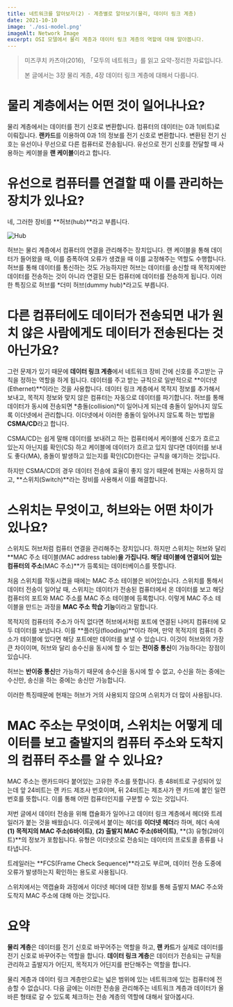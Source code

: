 ```yaml
---
title: 네트워크를 알아보자(2) - 계층별로 알아보기(물리, 데이터 링크 계층)
date: 2021-10-10
image: './osi-model.png'
imageAlt: Network Image
excerpt: OSI 모델에서 물리 계층과 데이터 링크 계층의 역할에 대해 알아봅니다.
---
```


> 미즈쿠치 카츠야(2016), 「모두의 네트워크」를 읽고 요약-정리한 자료입니다.
>
> 본 글에서는 3장 물리 계층, 4장 데이터 링크 계층에 대해서 다룹니다.

# 물리 계층에서는 어떤 것이 일어나나요?

물리 계층에서는 데이터를 전기 신호로 변환합니다. 컴퓨터의 데이터는 0과 1(비트)로 이뤄집니다.
**랜카드**를 이용하여 0과 1의 정보를 전기 신호로 변환합니다.
변환된 전기 신호는 유선이나 무선으로 다른 컴퓨터로 전송됩니다.
유선으로 전기 신호를 전달할 때 사용하는 케이블을 **랜 케이블**이라고 합니다.

# 유선으로 컴퓨터를 연결할 때 이를 관리하는 장치가 있나요?

네, 그러한 장비를 **허브(hub)**라고 부릅니다.

![Hub](./hub.jpg)

허브는 물리 계층에서 컴퓨터의 연결을 관리해주는 장치입니다.
랜 케이블을 통해 데이터가 들어왔을 때, 이를 증폭하여 오류가 생겼을 때 이를 교정해주는 역할도 수행합니다.
허브를 통해 데이터를 통신하는 것도 가능하지만 허브는 데이터를 송신할 때 목적지에만 데이터를 전송하는 것이 아니라
연결된 모든 컴퓨터에 데이터를 전송하게 됩니다. 이러한 특징으로 허브를 *더미 허브(dummy hub)*라고도 부릅니다.

# 다른 컴퓨터에도 데이터가 전송되면 내가 원치 않은 사람에게도 데이터가 전송된다는 것 아닌가요?

그런 문제가 있기 때문에 **데이터 링크 계층**에서 네트워크 장비 간에 신호를 주고받는 규칙을 정하는 역할을 하게 됩니다.
데이터를 주고 받는 규칙으로 일반적으로 **이더넷(Ethernet)**이라는 것을 사용합니다.
데이터 링크 계층에서 목적지 정보를 추가해서 보내고, 목적지 정보와 맞지 않은 컴퓨터는 자동으로 데이터를 파기합니다.
허브를 통해 데이터가 동시에 전송되면 *충돌(collision)*이 일어나게 되는데 충돌이 일어나지 않도록 이더넷에서 관리합니다.
이더넷에서 이러한 충돌이 일어나지 않도록 하는 방법을 **CSMA/CD**라고 합니다.

CSMA/CD는 쉽게 말해 데이터를 보내려고 하는 컴퓨터에서 케이블에 신호가 흐르고 있는지 아닌지를 확인(CS)
하고 케이블에 데이터가 흐르고 있지 않다면 데이터를 보내도 좋다(MA), 충돌이 발생하고 있는지를 확인(CD)한다는
규칙을 얘기하는 것입니다.

하지만 CSMA/CD의 경우 데이터 전송에 효율이 좋지 않기 때문에 현재는 사용하지 않고,
**스위치(Switch)**라는 장비를 사용해서 이를 해결합니다.

# 스위치는 무엇이고, 허브와는 어떤 차이가 있나요?

스위치도 허브처럼 컴퓨터 연결을 관리해주는 장치입니다. 하지만 스위치는 허브와 달리
**MAC 주소 테이블(MAC address table)**을 가집니다.
해당 테이블에 연결되어 있는 컴퓨터의 주소**(MAC 주소)**가 등록되는 데이터베이스를 뜻합니다.

처음 스위치를 작동시켰을 때에는 MAC 주소 테이블은 비어있습니다.
스위치를 통해서 데이터 전송이 일어날 때,
스위치는 데이터가 전송된 컴퓨터에서 온 데이터를 보고 해당 컴퓨터의 포트와
MAC 주소를 MAC 주소 테이블에 등록합니다.
이렇게 MAC 주소 테이블을 만드는 과정을 **MAC 주소 학습 기능**이라고 말합니다.

목적지의 컴퓨터의 주소가 아직 없다면 허브에서처럼 포트에 연결된 나머지 컴퓨터에 모두 데이터를 보냅니다.
이를 **플러딩(flooding)**이라 하며,
만약 목적지의 컴퓨터 주소가 테이블에 있다면 해당 포트에만 데이터를 보낼 수 있습니다.
이것이 허브와의 가장 큰 차이이며, 허브와 달리 송수신을 동시에 할 수 있는 **전이중 통신**이 가능하다는 장점이 있습니다.

허브는 **반이중 통신**만 가능하기 때문에 송수신을 동시에 할 수 없고, 수신을 하는 중에는 수신만, 송신을 하는 중에는 송신만 가능합니다.

이러한 특징때문에 현재는 허브가 거의 사용되지 않으며 스위치가 더 많이 사용됩니다.

# MAC 주소는 무엇이며, 스위치는 어떻게 데이터를 보고 출발지의 컴퓨터 주소와 도착지의 컴퓨터 주소를 알 수 있나요?

MAC 주소는 랜카드마다 붙어있는 고유한 주소를 뜻합니다. 총 48비트로 구성되어 있는데 앞 24비트는 랜 카드 제조사 번호이며,
뒤 24비트는 제조사가 랜 카드에 붙인 일련번호를 뜻합니다. 이를 통해 어떤 컴퓨터인지를 구분할 수 있는 것입니다.

저번 글에서 데이터 전송을 위해 캡슐화가 일어나고 데이터 링크 계층에서 헤더와 트레일러가 붙는 것을 배웠습니다.
이곳에서 붙이는 헤더를 **이더넷 헤더**라 하며, 헤더 속에 **(1) 목적지의 MAC 주소(6바이트)**, **(2) 출발지 MAC 주소(6바이트)**,
**(3) 유형(2바이트)**의 정보가 포함됩니다. 유형은 이더넷으로 전송되는 데이터의 프로토콜 종류를 나타냅니다.

트레일러는 **FCS(Frame Check Sequence)**라고도 부르며, 데이터 전송 도중에 오류가 발생하는지 확인하는 용도로 사용됩니다.

스위치에서는 역캡슐화 과정에서 이더넷 헤더에 대한 정보를 통해 출발지 MAC 주소와 도착지 MAC 주소에 대해 아는 것입니다.

# 요약

**물리 계층**은 데이터를 전기 신호로 바꾸어주는 역할을 하고, **랜 카드**가 실제로 데이터를 전기 신호로 바꾸어주는 역할을 합니다.
**데이터 링크 계층**은 데이터가 전송되는 규칙을 관리하고 출발지가 어딘지, 목적지가 어딘지를 판단해주는 역할을 합니다.

물리 계층과 데이터 링크 계층만으로는 넓은 범위에 있는 네트워크에 있는 컴퓨터에 전송할 수 없습니다.
다음 글에는 이러한 전송을 관리해주는 네트워크 계층과
데이터가 올바른 형태로 갈 수 있도록 체크하는 전송 계층의 역할에 대해서 알아봅시다.
